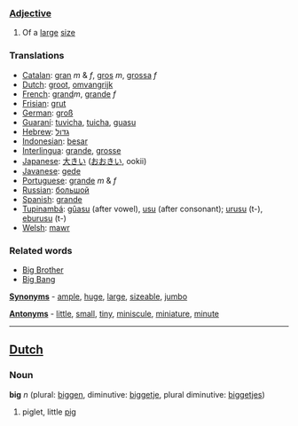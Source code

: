 ===[[Adjective]]===

#Of a [[large]] [[size]]

===Translations===
*[[Catalan]]: [[gran]] ''m'' & ''f'', [[gros]] ''m'', [[grossa]] ''f''
*[[Dutch]]: [[groot]], [[omvangrijk]]
*[[French]]: [[grand]]''m'', [[grande]] ''f''
*[[Frisian]]: [[grut]]
*[[German]]: [[groß]]
*[[Guaraní]]: [[tuvicha]], [[tuicha]], [[guasu]]
*[[Hebrew]]: [[גדול]]
*[[Indonesian]]: [[besar]]
*[[Interlingua]]: [[grande]], [[grosse]]
*[[Japanese]]: [[大きい]] ([[おおきい]], ookii)
*[[Javanese]]: [[gede]]
*[[Portuguese]]: [[grande]] ''m'' & ''f''
*[[Russian]]: [[большой]] 
*[[Spanish]]: [[grande]]
*[[Tupinambá]]: [[gûasu]] (after vowel), [[usu]] (after consonant); [[urusu]] (t-), [[eburusu]] (t-)
*[[Welsh]]: [[mawr]]

===Related words===
*[[Big Brother]]
*[[Big Bang]]

'''[[Synonym]]s''' - [[ample]], [[huge]], [[large]], [[sizeable]], [[jumbo]]

'''[[Antonym]]s''' - [[little]], [[small]], [[tiny]], [[miniscule]], [[miniature]], [[minute]]

----

==[[Dutch]]==

===Noun===

'''big''' ''n'' (plural: [[biggen]], diminutive: [[biggetje]], plural diminutive: [[biggetjes]])

# piglet, little [[pig]]
